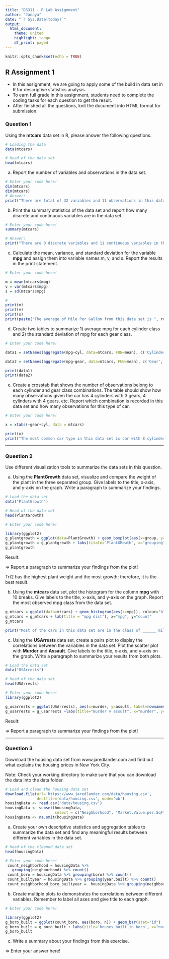 ```yaml
---
title: "DS311 - R Lab Assignment"
author: "Janaya"
date: "`r Sys.Date(today)`"
output: 
  html_document:
    theme: united
    highlight: tango
    df_print: paged
---
```


```r
knitr::opts_chunk$set(echo = TRUE)
```

## R Assignment 1

* In this assignment, we are going to apply some of the build in data set in R for descriptive statistics analysis.
* To earn full grade in this assignment, students need to complete the coding tasks for each question to get the result.
* After finished all the questions, knit the document into HTML format for submission.

### Question 1

Using the **mtcars** data set in R, please answer the following questions.

```r
# Loading the data
data(mtcars)

# Head of the data set
head(mtcars)
```

a. Report the number of variables and observations in the data set.

```r
# Enter your code here!
dim(mtcars)
dim(mtcars)
# Answer:
print("There are total of 32 variables and 11 observations in this data set.")
```



b. Print the summary statistics of the data set and report how many discrete and continuous variables are in the data set.

```r
# Enter your code here!
summary(mtcars)

# Answer:
print("There are 0 discrete variables and 11 continuous variables in this data set.")
```



c. Calculate the mean, variance, and standard deviation for the variable **mpg** and assign them into variable names m, v, and s. Report the results in the print statement.

```r
# Enter your code here!

m = mean(mtcars$mpg)
v = var(mtcars$mpg)
s = sd(mtcars$mpg)

# 
print(m)
print(v)
print(s)
print(paste("The average of Mile Per Gallon from this data set is ", round(m,2) , " with variance ", round(v,2) , "and standard deviation", round(s,2) "."))
```



d. Create two tables to summarize 1) average mpg for each cylinder class and 2) the standard deviation of mpg for each gear class.

```r
# Enter your code here!

data1 = setNames(aggregate(mpg~cyl, data=mtcars, FUN=mean), c('Cylinder', 'MPG_Avg'))

data2 = setNames(aggregate(mpg~gear, data=mtcars, FUN=mean), c('Gear', 'MPG_Stg'))

print(data1)
print(data2)
```



e. Create a crosstab that shows the number of observations belong to each cylinder and gear class combinations. The table should show how many observations given the car has 4 cylinders with 3 gears, 4 cylinders with 4 gears, etc. Report which combination is recorded in this data set and how many observations for this type of car.

```r
# Enter your code here!

x = xtabs(~gear+cyl, data = mtcars)

print(x)
print("The most common car type in this data set is car with 8 cylinders and 3 gears. There are total of 12 cars belong to this specification in the data set.")
```


*** 

### Question 2

Use different visualization tools to summarize the data sets in this question.

a. Using the **PlantGrowth** data set, visualize and compare the weight of the plant in the three separated group. Give labels to the title, x-axis, and y-axis on the graph. Write a paragraph to summarize your findings.

```r
# Load the data set
data("PlantGrowth")

# Head of the data set
head(PlantGrowth)

# Enter your code here!

library(ggplot2)
g_plantgrowth = ggplot(data=PlantGrowth) + geom_boxplot(aes(x=group, y= weight))
g_plantgrowth = g_plantgrowth + labs(titale="PlantGRowth", x="grouping", y="weight")
g_plantgrowth

```

Result:

=> Report a paragraph to summarize your findings from the plot!

Trt2 has the highest plant weight and the most growth; therefore, it is the best result.

b. Using the **mtcars** data set, plot the histogram for the column **mpg** with 10 breaks. Give labels to the title, x-axis, and y-axis on the graph. Report the most observed mpg class from the data set.

```r
g_mtcars = ggplot(data=mtcars) + geom_histogram(aes(x=mpg)), colour="black", fill="white", binwidth = 10
g_mtcars = g_mtcars + lab(title = "mpg dist"), x="mpg", y="count"
g_mtcars

print("Most of the cars in this data set are in the class of ______ mile per gallon.")
```



c. Using the **USArrests** data set, create a pairs plot to display the correlations between the variables in the data set. Plot the scatter plot with **Murder** and **Assault**. Give labels to the title, x-axis, and y-axis on the graph. Write a paragraph to summarize your results from both plots.

```r
# Load the data set
data("USArrests")

# Head of the data set
head(USArrests)

# Enter your code here!
library(ggplot2)

g_usarrests = ggplot(USArrests), aes(x=murder, y=assult, label=rownames(USArrests)) + geom_point()
g_usarrests = g_usarrests +labs(title="murder v assult", x="murder", y="assult")


```

Result:

=> Report a paragraph to summarize your findings from the plot!



***

### Question 3

Download the housing data set from www.jaredlander.com and find out what explains the housing prices in New York City.

Note: Check your working directory to make sure that you can download the data into the data folder. 

```r
# Load and clean the housing data set 
download.file(url='https://www.jaredlander.com/data/housing.csv',
              destfile='data/housing.csv', mode='wb')
housingData <- read.csv('data/housing.csv')
housingData <- subset(housingData, 
                      select = c("Neighborhood", "Market.Value.per.SqFt", "Boro", "Year.Built"))
housingData <- na.omit(housingData)                   
```

a. Create your own descriptive statistics and aggregation tables to summarize the data set and find any meaningful results between different variables in the data set.

```r
# Head of the cleaned data set
head(housingData)

# Enter your code here!
 count_neighborhood = housingData %>%
   grouping(neighborhood) %>% count()
 count_boro = housingData %>% grouping(boro) %>% count()
 count_builtyear = housingData %>% grouping(year.built) %>% count()
 count_neighborhood_boro_builtyear =  housingData %>% grouping(neighborhood, boro, yearbuilt) %>% count()

```

b. Create multiple plots to demonstrates the correlations between different variables. Remember to label all axes and give title to each graph.

```r
# Enter your code here!

library(ggplot2)
g_boro_built = ggplot(count_boro, aes(boro, n)) + geom_bar(stat="id")
g_boro_built = g_boro_built + labs(title='houses built in boro', x="noro", y="houses")
g_boro_built

```

c. Write a summary about your findings from this exercise.

=> Enter your answer here!


